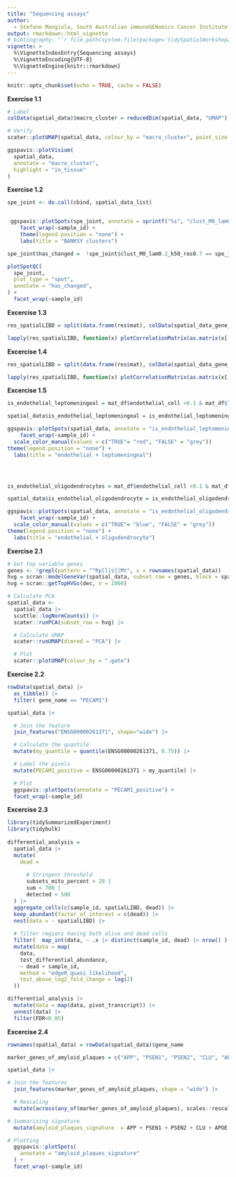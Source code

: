 ```yaml
---
title: "Sequencing assays"
author:
  - Stefano Mangiola, South Australian immunoGENomics Cancer Institute^[<mangiola.stefano@adelaide.edu.au>], Walter and Eliza Hall Institute^[<mangiola.s at wehi.edu.au>]
output: rmarkdown::html_vignette
# bibliography: "`r file.path(system.file(package='tidySpatialWorkshop2024', 'vignettes'), 'tidyomics.bib')`"
vignette: >
  %\VignetteIndexEntry{Sequencing assays}
  %\VignetteEncoding{UTF-8}
  %\VignetteEngine{knitr::rmarkdown}
---
```


```r
knitr::opts_chunk$set(echo = TRUE, cache = FALSE)

```


::: {.note}
**Exercise 1.1**
:::

```r
# Label
colData(spatial_data)$macro_cluster = reducedDim(spatial_data, "UMAP")[,"UMAP1"] > -2.5

# Verify
scater::plotUMAP(spatial_data, colour_by = "macro_cluster", point_size = 0.2) 

ggspavis::plotVisium(
  spatial_data, 
  annotate = "macro_cluster", 
  highlight = "in_tissue"
)
```


::: {.note}
**Exercise 1.2**
:::

```r

spe_joint <- do.call(cbind, spatial_data_list)


 ggspavis::plotSpots(spe_joint, annotate = sprintf("%s", "clust_M0_lam0.2_k50_res0.7"), pal = pal) +
    facet_wrap(~sample_id) +
    theme(legend.position = "none") +
    labs(title = "BANKSY clusters")

```

```r

spe_joint$has_changed =  !spe_joint$clust_M0_lam0.2_k50_res0.7 == spe_joint$clust_M0_lam0.2_k50_res0.7_smooth

plotSpotQC(
  spe_joint, 
  plot_type = "spot",  
  annotate = "has_changed", 
) + 
  facet_wrap(~sample_id)
```


::: {.note}
**Excercise 1.3**
:::


```r

res_spatialLIBD = split(data.frame(res$mat), colData(spatial_data_gene_name)$sample_id ) 

lapply(res_spatialLIBD, function(x) plotCorrelationMatrix(as.matrix(x[,-10]))) 

```

::: {.note}
**Excercise 1.4**
:::


```r

res_spatialLIBD = split(data.frame(res$mat), colData(spatial_data_gene_name)$spatialLIBD ) 

lapply(res_spatialLIBD, function(x) plotCorrelationMatrix(as.matrix(x[,-10]))) 
```

::: {.note}
**Excercise 1.5**
:::


```r



is_endothelial_leptomeningeal = mat_df$endothelial_cell >0.1 & mat_df$leptomeningeal_cell>0.1 & mat_df$endothelial_cell + mat_df$leptomeningeal_cell > 0.4 

spatial_data$is_endothelial_leptomeningeal = is_endothelial_leptomeningeal

ggspavis::plotSpots(spatial_data, annotate = "is_endothelial_leptomeningeal") +
    facet_wrap(~sample_id) +
  scale_color_manual(values = c("TRUE"= "red", "FALSE" = "grey"))
theme(legend.position = "none") +
  labs(title = "endothelial + leptomeningeal")




is_endothelial_oligodendrocytes = mat_df$endothelial_cell >0.1 & mat_df$oligodendrocyte>0.05 & mat_df$endothelial_cell  + mat_df$oligodendrocyte > 0.4 

spatial_data$is_endothelial_oligodendrocyte = is_endothelial_oligodendrocytes

ggspavis::plotSpots(spatial_data, annotate = "is_endothelial_oligodendrocyte") +
    facet_wrap(~sample_id) +
  scale_color_manual(values = c("TRUE"= "blue", "FALSE" = "grey"))
theme(legend.position = "none") +
  labs(title = "endothelial + oligodendrocyte")

```



::: {.note}
**Exercise 2.1**
:::

```r
# Get top variable genes 
genes <- !grepl(pattern = "^Rp[l|s]|Mt", x = rownames(spatial_data))
hvg = scran::modelGeneVar(spatial_data, subset.row = genes, block = spatial_data$sample_id) 
hvg = scran::getTopHVGs(dec, n = 1000)

# Calculate PCA
spatial_data <- 
  spatial_data |> 
  scuttle::logNormCounts() |> 
  scater::runPCA(subset_row = hvg) |> 

  # Calculate UMAP
  scater::runUMAP(dimred = "PCA") |> 

  # Plot
  scater::plotUMAP(colour_by = ".gate")
```


::: {.note}
**Exercise 2.2**
:::


```r
rowData(spatial_data) |> 
  as_tibble() |> 
  filter( gene_name == "PECAM1")

spatial_data |> 

  # Join the feature
  join_features("ENSG00000261371", shape="wide") |> 

  # Calculate the quantile
  mutate(my_quantile = quantile(ENSG00000261371, 0.75)) |> 

  # Label the pixels
  mutate(PECAM1_positive = ENSG00000261371 > my_quantile) |> 

  # Plot
  ggspavis::plotSpots(annotate = "PECAM1_positive") +
  facet_wrap(~sample_id) 

```


::: {.note}
**Excercise 2.3**
:::

```r
library(tidySummarizedExperiment)
library(tidybulk)
  
differential_analysis = 
  spatial_data |> 
  mutate(
    dead = 
      
      # Stringent threshold
      subsets_mito_percent > 20 |
      sum < 700 |
      detected < 500
  ) |> 
  aggregate_cells(c(sample_id, spatialLIBD, dead)) |> 
  keep_abundant(factor_of_interest = c(dead)) |> 
  nest(data = - spatialLIBD) |> 
  
  # filter regions having both alive and dead cells
  filter(  map_int(data, ~ .x |> distinct(sample_id, dead) |> nrow() ) == 6 ) |>
  mutate(data = map(
    data,
    test_differential_abundance,
    ~ dead + sample_id,
    method = "edgeR_quasi_likelihood", 
    test_above_log2_fold_change = log(2)
  )) 

differential_analysis |> 
  mutate(data = map(data, pivot_transcript)) |> 
  unnest(data) |> 
  filter(FDR<0.05) 
```


::: {.note}
**Excercise 2.4**
:::

```r
rownames(spatial_data) = rowData(spatial_data)$gene_name

marker_genes_of_amyloid_plaques = c("APP", "PSEN1", "PSEN2", "CLU", "APOE", "CD68", "ITGAM", "AIF1")

spatial_data |> 

# Join the features
  join_features(marker_genes_of_amyloid_plaques, shape = "wide") |> 

  # Rescaling
  mutate(across(any_of(marker_genes_of_amyloid_plaques), scales::rescale)) |> 

# Summarising signature
  mutate(amyloid_plaques_signature  = APP + PSEN1 + PSEN2 + CLU + APOE + CD68 + ITGAM + AIF1) |> 

# Plotting
  ggspavis::plotSpots(
    annotate = "amyloid_plaques_signature"
  ) + 
  facet_wrap(~sample_id)


```